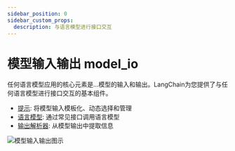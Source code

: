 ```yaml
---
sidebar_position: 0
sidebar_custom_props:
  description: 与语言模型进行接口交互
---
```


# 模型输入输出 model_io

任何语言模型应用的核心元素是...模型的输入和输出。LangChain为您提供了与任何语言模型进行接口交互的基本组件。

- [提示](/docs/modules/model_io/prompts/): 将模型输入模板化、动态选择和管理
- [语言模型](/docs/modules/model_io/models/): 通过常见接口调用语言模型
- [输出解析器](/docs/modules/model_io/output_parsers/): 从模型输出中提取信息

![模型输入输出图示](/img/model_io.jpg)

